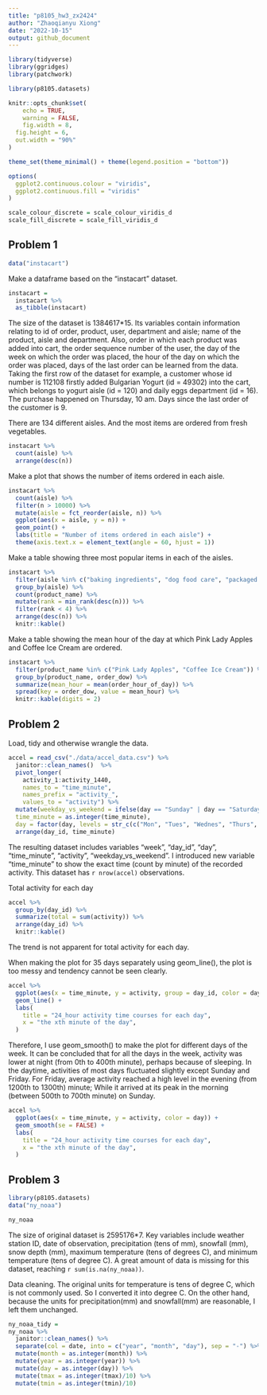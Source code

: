 ```yaml
---
title: "p8105_hw3_zx2424"
author: "Zhaoqianyu Xiong"
date: "2022-10-15"
output: github_document
---
```

```r
library(tidyverse)
library(ggridges)
library(patchwork)

library(p8105.datasets)

knitr::opts_chunk$set(
	echo = TRUE,
	warning = FALSE,
	fig.width = 8, 
  fig.height = 6,
  out.width = "90%"
)

theme_set(theme_minimal() + theme(legend.position = "bottom"))

options(
  ggplot2.continuous.colour = "viridis",
  ggplot2.continuous.fill = "viridis"
)

scale_colour_discrete = scale_colour_viridis_d
scale_fill_discrete = scale_fill_viridis_d
```


## Problem 1
```r
data("instacart")
```

Make a dataframe based on the "instacart" dataset. 
```r
instacart = 
  instacart %>% 
  as_tibble(instacart)
```
The size of the dataset is 1384617*15. Its variables contain information relating to id of order, product, user, department and aisle; name of the product, aisle and department. Also, order in which each product was added into cart, the order sequence number of the user, the day of the week on which the order was placed, the hour of the day on which the order was placed, days of the last order can be learned from the data. Taking the first row of the dataset for example, a customer whose id number is 112108 firstly added Bulgarian Yogurt (id = 49302) into the cart, which belongs to yogurt aisle (id = 120) and daily eggs department (id = 16). The purchase happened on Thursday, 10 am. Days since the last order of the customer is 9.

There are 134 different aisles. And the most items are ordered from fresh vegetables.
```r
instacart %>% 
  count(aisle) %>% 
  arrange(desc(n))
```

Make a plot that shows the number of items ordered in each aisle.
```r
instacart %>% 
  count(aisle) %>% 
  filter(n > 10000) %>% 
  mutate(aisle = fct_reorder(aisle, n)) %>% 
  ggplot(aes(x = aisle, y = n)) + 
  geom_point() + 
  labs(title = "Number of items ordered in each aisle") +
  theme(axis.text.x = element_text(angle = 60, hjust = 1))
```

Make a table showing three most popular items in each of the aisles.
```r
instacart %>% 
  filter(aisle %in% c("baking ingredients", "dog food care", "packaged vegetables fruits")) %>%
  group_by(aisle) %>% 
  count(product_name) %>% 
  mutate(rank = min_rank(desc(n))) %>% 
  filter(rank < 4) %>% 
  arrange(desc(n)) %>%
  knitr::kable()
```

Make a table showing the mean hour of the day at which Pink Lady Apples and Coffee Ice Cream are ordered.
```r
instacart %>%
  filter(product_name %in% c("Pink Lady Apples", "Coffee Ice Cream")) %>%
  group_by(product_name, order_dow) %>%
  summarize(mean_hour = mean(order_hour_of_day)) %>%
  spread(key = order_dow, value = mean_hour) %>%
  knitr::kable(digits = 2)
```

## Problem 2
Load, tidy and otherwise wrangle the data. 
```r
accel = read_csv("./data/accel_data.csv") %>%
  janitor::clean_names()  %>%
  pivot_longer(
    activity_1:activity_1440,
    names_to = "time_minute",
    names_prefix = "activity_",
    values_to = "activity") %>%
  mutate(weekday_vs_weekend = ifelse(day == "Sunday" | day == "Saturday", "weekend", "weekday"),
  time_minute = as.integer(time_minute),
  day = factor(day, levels = str_c(c("Mon", "Tues", "Wednes", "Thurs", "Fri", "Satur", "Sun"), "day"))) %>%
  arrange(day_id, time_minute)
```
The resulting dataset includes variables "week", "day_id", "day", "time_minute", "activity", "weekday_vs_weekend". I introduced new variable "time_minute" to show the exact time (count by minute) of the recorded activity. This dataset has `r nrow(accel)` observations.

Total activity for each day
```r
accel %>%
  group_by(day_id) %>%
  summarize(total = sum(activity)) %>%
  arrange(day_id) %>%
  knitr::kable()
```
The trend is not apparent for total activity for each day.

When making the plot for 35 days separately using geom_line(), the plot is too messy and tendency cannot be seen clearly. 
```r
accel %>%
  ggplot(aes(x = time_minute, y = activity, group = day_id, color = day)) +
  geom_line() +
  labs(
    title = "24_hour activity time courses for each day",
    x = "the xth minute of the day",
  )
```

Therefore, I use geom_smooth() to make the plot for different days of the week. It can be concluded that for all the days in the week, activity was lower at night (from 0th to 400th minute), perhaps because of sleeping. In the daytime, activities of most days fluctuated slightly except Sunday and Friday. For Friday, average activity reached a high level in the evening (from 1200th to 1300th) minute; While it arrived at its peak in the morning (between 500th to 700th minute) on Sunday.
```r
accel %>%
  ggplot(aes(x = time_minute, y = activity, color = day)) +
  geom_smooth(se = FALSE) +
  labs(
    title = "24_hour activity time courses for each day",
    x = "the xth minute of the day",
  )
```

## Problem 3
```r
library(p8105.datasets)
data("ny_noaa")

ny_noaa
```
The size of original dataset is 2595176*7. Key variables include weather station ID, date of observation, precipitation (tens of mm), snowfall (mm), snow depth (mm), maximum temperature (tens of degrees C), and minimum temperature (tens of degree C). A great amount of data is missing for this dataset, reaching `r sum(is.na(ny_noaa))`.

Data cleaning. The original units for temperature is tens of degree C, which is not commonly used. So I converted it into degree C. On the other hand, because the units for precipitation(mm) and snowfall(mm) are reasonable, I left them unchanged.
```r
ny_noaa_tidy = 
ny_noaa %>%
  janitor::clean_names() %>%
  separate(col = date, into = c("year", "month", "day"), sep = "-") %>%
  mutate(month = as.integer(month)) %>%
  mutate(year = as.integer(year)) %>%
  mutate(day = as.integer(day)) %>%
  mutate(tmax = as.integer(tmax)/10) %>%
  mutate(tmin = as.integer(tmin)/10)
```